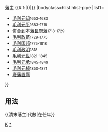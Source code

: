 {{Navbox
|name=清末藩主
|title=[[毛利氏]][[清末藩]]{{#if:{{{1|}}}|{{{1|}}}|}}藩主 {{#if:{{{2|}}}|({{{2|}}})|}}
|bodyclass=hlist hlist-pipe
|list1=
*[[毛利元知]]<small>1653-1683</small>
*[[毛利匡廣|毛利元平]]<small>1683-1718</small>
*併合到本藩[[長府藩]]<small>1718-1729</small>
*[[毛利政苗]]<small>1729-1775</small>
*[[毛利匡邦]]<small>1775-1818</small>
*[[毛利政明]]<small>1818</small>
*[[毛利元世]]<small>1821-1845</small>
*[[毛利元承]]<small>1845-1849</small>
*[[毛利元純]]<small>1850-1871</small>
*[[廢藩置縣]]
}}<noinclude>
==用法==
<nowiki>{{清末藩主|代數|在任年}}</nowiki>
[[Category:歷代藩主模板|K]]
[[Category:清末藩主|*]]
</noinclude>